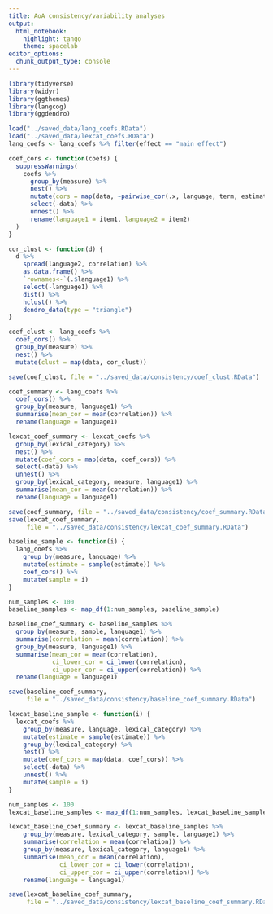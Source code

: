 ```yaml
---
title: AoA consistency/variability analyses
output:
  html_notebook:
    highlight: tango
    theme: spacelab
editor_options: 
  chunk_output_type: console
---
```


```r
library(tidyverse)
library(widyr)
library(ggthemes)
library(langcog)
library(ggdendro)
```

```r
load("../saved_data/lang_coefs.RData")
load("../saved_data/lexcat_coefs.RData")
lang_coefs <- lang_coefs %>% filter(effect == "main effect")
```

```r
coef_cors <- function(coefs) {
  suppressWarnings(
    coefs %>%
      group_by(measure) %>%
      nest() %>%
      mutate(cors = map(data, ~pairwise_cor(.x, language, term, estimate))) %>%
      select(-data) %>%
      unnest() %>%
      rename(language1 = item1, language2 = item2)
  )
}

cor_clust <- function(d) {
  d %>%
    spread(language2, correlation) %>%
    as.data.frame() %>%
    `rownames<-`(.$language1) %>%
    select(-language1) %>%
    dist() %>%
    hclust() %>%
    dendro_data(type = "triangle")
}

coef_clust <- lang_coefs %>%
  coef_cors() %>%
  group_by(measure) %>%
  nest() %>%
  mutate(clust = map(data, cor_clust))

save(coef_clust, file = "../saved_data/consistency/coef_clust.RData")
```

```r
coef_summary <- lang_coefs %>%
  coef_cors() %>%
  group_by(measure, language1) %>%
  summarise(mean_cor = mean(correlation)) %>%
  rename(language = language1)

lexcat_coef_summary <- lexcat_coefs %>%
  group_by(lexical_category) %>%
  nest() %>%
  mutate(coef_cors = map(data, coef_cors)) %>%
  select(-data) %>%
  unnest() %>%
  group_by(lexical_category, measure, language1) %>%
  summarise(mean_cor = mean(correlation)) %>%
  rename(language = language1)

save(coef_summary, file = "../saved_data/consistency/coef_summary.RData")
save(lexcat_coef_summary,
     file = "../saved_data/consistency/lexcat_coef_summary.RData")
```

```r
baseline_sample <- function(i) {
  lang_coefs %>%
    group_by(measure, language) %>%
    mutate(estimate = sample(estimate)) %>%
    coef_cors() %>%
    mutate(sample = i)
}

num_samples <- 100
baseline_samples <- map_df(1:num_samples, baseline_sample)

baseline_coef_summary <- baseline_samples %>%
  group_by(measure, sample, language1) %>%
  summarise(correlation = mean(correlation)) %>%
  group_by(measure, language1) %>%
  summarise(mean_cor = mean(correlation),
            ci_lower_cor = ci_lower(correlation),
            ci_upper_cor = ci_upper(correlation)) %>%
  rename(language = language1)

save(baseline_coef_summary,
     file = "../saved_data/consistency/baseline_coef_summary.RData")
```

```r
lexcat_baseline_sample <- function(i) {
  lexcat_coefs %>%
    group_by(measure, language, lexical_category) %>%
    mutate(estimate = sample(estimate)) %>%
    group_by(lexical_category) %>%
    nest() %>%
    mutate(coef_cors = map(data, coef_cors)) %>%
    select(-data) %>%
    unnest() %>%
    mutate(sample = i)
}

num_samples <- 100
lexcat_baseline_samples <- map_df(1:num_samples, lexcat_baseline_sample)

lexcat_baseline_coef_summary <- lexcat_baseline_samples %>%
    group_by(measure, lexical_category, sample, language1) %>%
    summarise(correlation = mean(correlation)) %>%
    group_by(measure, lexical_category, language1) %>%
    summarise(mean_cor = mean(correlation),
              ci_lower_cor = ci_lower(correlation),
              ci_upper_cor = ci_upper(correlation)) %>%
    rename(language = language1)

save(lexcat_baseline_coef_summary,
     file = "../saved_data/consistency/lexcat_baseline_coef_summary.RData")
```
